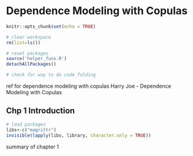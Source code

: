 # Dependence Modeling with Copulas {#dep}

```r
knitr::opts_chunk$set(echo = TRUE)

# clear workspace
rm(list=ls())

# reset packages
source('helper_funs.R')
detachAllPackages()

# check for way to do code folding
```

ref for dependence modeling with copulas
Harry Joe - Dependence Modeling with Copulas

## Chp 1 Introduction

```r
# load packages
libs<-c("magrittr")
invisible(lapply(libs, library, character.only = TRUE))
```

summary of chapter 1
